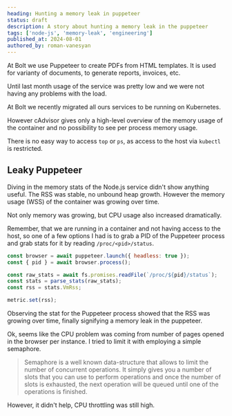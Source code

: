 ```yaml
---
heading: Hunting a memory leak in puppeteer
status: draft
description: A story about hunting a memory leak in the puppeteer
tags: ['node-js', 'memory-leak', 'engineering']
published_at: 2024-08-01
authored_by: roman-vanesyan
---
```


At Bolt we use Puppeteer to create PDFs from HTML templates. It is used for varianty of documents,
to generate reports, invoices, etc.

Until last month usage of the service was pretty low and we were not having any problems with the load.

At Bolt we recently migrated all ours services to be running on Kubernetes.

However cAdvisor gives only a high-level overview of the memory usage of the container and no possibility
to see per process memory usage.

There is no easy way to access `top` or `ps`, as access to the host via `kubectl` is restricted.

## Leaky Puppeteer

Diving in the memory stats of the Node.js service didn't show anything useful. The RSS was stable, no unbound heap growth.
However the memory usage (WSS) of the container was growing over time.

Not only memory was growing, but CPU usage also increased dramatically.

Remember, that we are running in a container and not having access to the host, so one of a few options I had is to
grab a PID of the Puppeteer process and grab stats for it by reading `/proc/<pid>/status`.

```js
const browser = await puppeteer.launch({ headless: true });
const { pid } = await browser.process();

const raw_stats = await fs.promises.readFile(`/proc/${pid}/status`);
const stats = parse_stats(raw_stats);
const rss = stats.VmRss;

metric.set(rss);
```

Observing the stat for the Puppeteer process showed that the RSS was growing over time, finally signifying a memory leak in the puppeteer.

Ok, seems like the CPU problem was coming from number of pages opened in the browser per instance. I tried to limit it with employing a simple
semaphore.

> Semaphore is a well known data-structure that allows to limit the number of concurrent operations.
> It simply gives you a number of slots that you can use to perform operations and once the number of slots is exhausted,
> the next operation will be queued until one of the operations is finished.

However, it didn't help, CPU throttling was still high.
